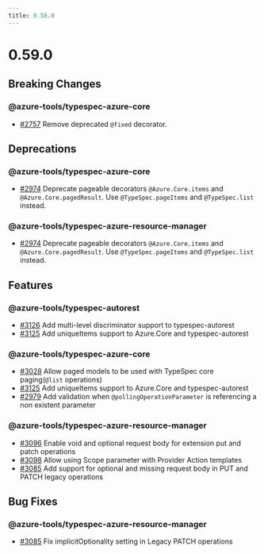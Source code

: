 ```yaml
---
title: 0.58.0
---
```



<LinkCard
  title="TypeSpec Core 1.3"
  description="See changes to the TypeSpec language and core libraries"
  href="https://typespec.io/docs/release-notes/release-2025-08-06"
/>

# 0.59.0

## Breaking Changes

### @azure-tools/typespec-azure-core

- [#2757](https://github.com/Azure/typespec-azure/pull/2757) Remove deprecated `@fixed` decorator.

## Deprecations

### @azure-tools/typespec-azure-core

- [#2974](https://github.com/Azure/typespec-azure/pull/2974) Deprecate pageable decorators `@Azure.Core.items` and `@Azure.Core.pagedResult`. Use `@TypeSpec.pageItems` and `@TypeSpec.list` instead.

### @azure-tools/typespec-azure-resource-manager

- [#2974](https://github.com/Azure/typespec-azure/pull/2974) Deprecate pageable decorators `@Azure.Core.items` and `@Azure.Core.pagedResult`. Use `@TypeSpec.pageItems` and `@TypeSpec.list` instead.

## Features

### @azure-tools/typespec-autorest

- [#3126](https://github.com/Azure/typespec-azure/pull/3126) Add multi-level discriminator support to typespec-autorest
- [#3125](https://github.com/Azure/typespec-azure/pull/3125) Add uniqueItems support to Azure.Core and typespec-autorest

### @azure-tools/typespec-azure-core

- [#3028](https://github.com/Azure/typespec-azure/pull/3028) Allow paged models to be used with TypeSpec core paging(`@list` operations)
- [#3125](https://github.com/Azure/typespec-azure/pull/3125) Add uniqueItems support to Azure.Core and typespec-autorest
- [#2979](https://github.com/Azure/typespec-azure/pull/2979) Add validation when `@pollingOperationParameter` is referencing a non existent parameter

### @azure-tools/typespec-azure-resource-manager

- [#3096](https://github.com/Azure/typespec-azure/pull/3096) Enable void and optional request body for extension put and patch operations
- [#3098](https://github.com/Azure/typespec-azure/pull/3098) Allow using Scope parameter with Provider Action templates
- [#3085](https://github.com/Azure/typespec-azure/pull/3085) Add support for optional and missing request body in PUT and PATCH legacy operations

## Bug Fixes

### @azure-tools/typespec-azure-resource-manager

- [#3085](https://github.com/Azure/typespec-azure/pull/3085) Fix implicitOptionality setting in Legacy PATCH operations
